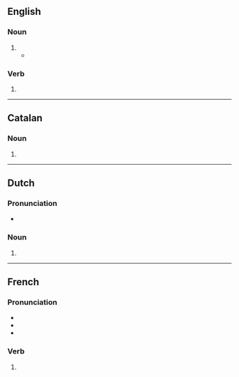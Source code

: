 {{also|barricadés}}
==English==

===Noun===
{{head|en|noun form}}

# {{plural of|en|barricade}}
#* {{quote-book|en|year=1834|author={{w|Letitia Elizabeth Landon}}|title=Francesca Carrara|volume=1|page=82|text=Groups of citizens (...) were scattered round; and if they were to be as violent in action as they were in gesture and discourse, the future might well be matter of apprehension. But Bournonville, who had witnessed the day of the '''barricades''' in the first La Fronde, looked on with great composure.}}

===Verb===
{{head|en|verb form}}

# {{en-third-person singular of|barricade}}

----

==Catalan==

===Noun===
{{head|ca|noun form}}

# {{plural of|ca|barricada}}

----

==Dutch==

===Pronunciation===
* {{audio|nl|Nl-barricades.ogg|Audio}}

===Noun===
{{head|nl|noun form}}

# {{plural of|nl|barricade}}

----

==French==

===Pronunciation===
* {{fr-IPA|pos=v}}
* {{audio|fr|LL-Q150 (fra)-Lyokoï-barricades.wav|Audio}}
* {{homophones|fr|barricade|barricadent}}

===Verb===
{{head|fr|verb form}}

# {{inflection of|fr|barricader||2|s|pres|ind//sub}}